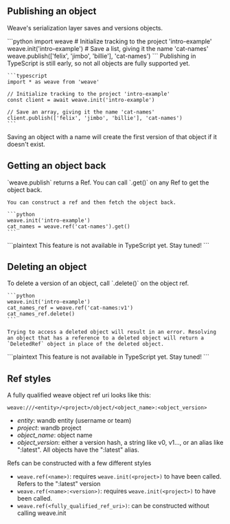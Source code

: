 ## Publishing an object

Weave's serialization layer saves and versions objects.

<Tabs>
  <Tab title="Python">
    ```python
    import weave
    # Initialize tracking to the project 'intro-example'
    weave.init('intro-example')
    # Save a list, giving it the name 'cat-names'
    weave.publish(['felix', 'jimbo', 'billie'], 'cat-names')
    ```
  </Tab>

  <Tab title="TypeScript">
    Publishing in TypeScript is still early, so not all objects are fully supported yet.

    ```typescript
    import * as weave from 'weave'

    // Initialize tracking to the project 'intro-example'
    const client = await weave.init('intro-example')

    // Save an array, giving it the name 'cat-names'
    client.publish(['felix', 'jimbo', 'billie'], 'cat-names')
    ```
  </Tab>
</Tabs>

Saving an object with a name will create the first version of that object if it doesn't exist.

## Getting an object back

<Tabs>
  <Tab title="Python">
    `weave.publish` returns a Ref. You can call `.get()` on any Ref to get the object back.

    You can construct a ref and then fetch the object back.

    ```python
    weave.init('intro-example')
    cat_names = weave.ref('cat-names').get()
    ```
  </Tab>

  <Tab title="TypeScript">
    ```plaintext
    This feature is not available in TypeScript yet.  Stay tuned!
    ```
  </Tab>
</Tabs>

## Deleting an object

<Tabs>
  <Tab title="Python">
    To delete a version of an object, call `.delete()` on the object ref.

    ```python
    weave.init('intro-example')
    cat_names_ref = weave.ref('cat-names:v1')
    cat_names_ref.delete()
    ```

    Trying to access a deleted object will result in an error. Resolving an object that has a reference to a deleted object will return a `DeletedRef` object in place of the deleted object.
  </Tab>

  <Tab title="TypeScript">
    ```plaintext
    This feature is not available in TypeScript yet.  Stay tuned!
    ```
  </Tab>
</Tabs>

## Ref styles

A fully qualified weave object ref uri looks like this:

```
weave:///<entity>/<project>/object/<object_name>:<object_version>
```

* *entity*: wandb entity (username or team)
* *project*: wandb project
* *object\_name*: object name
* *object\_version*: either a version hash, a string like v0, v1..., or an alias like ":latest". All objects have the ":latest" alias.

Refs can be constructed with a few different styles

* `weave.ref(<name>)`: requires `weave.init(<project>)` to have been called. Refers to the ":latest" version
* `weave.ref(<name>:<version>)`: requires `weave.init(<project>)` to have been called.
* `weave.ref(<fully_qualified_ref_uri>)`: can be constructed without calling weave.init
